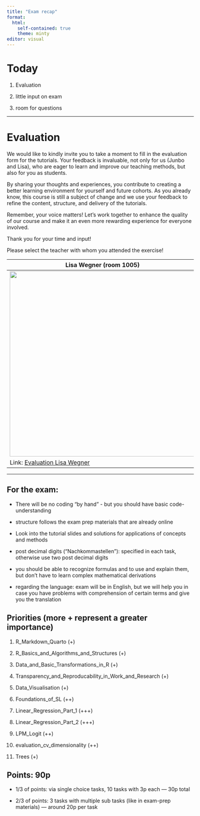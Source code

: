 ---
title: "Exam recap"
format: 
  html:
    self-contained: true
    theme: minty
editor: visual
---

# Today

1.  Evaluation

2.  little input on exam

3.  room for questions

------------------------------------------------------------------------

# Evaluation

We would like to kindly invite you to take a moment to fill in the evaluation form for the tutorials. Your feedback is invaluable, not only for us (Junbo and Lisa), who are eager to learn and improve our teaching methods, but also for you as students.

By sharing your thoughts and experiences, you contribute to creating a better learning environment for yourself and future cohorts. As you already know, this course is still a subject of change and we use your feedback to refine the content, structure, and delivery of the tutorials.

Remember, your voice matters! Let’s work together to enhance the quality of our course and make it an even more rewarding experience for everyone involved.

Thank you for your time and input!

::: callout-caution
Please select the teacher with whom you attended the exercise!
:::

| Lisa Wegner (room 1005) | Junbo Huang (room 1004) |
|------------------------------------|------------------------------------|
| ![](Evaluation - Lisa Wegner.png){width="500"} | ![](Evaluation Junbo.png){width="500"} |
| Link: [Evaluation Lisa Wegner](https://evasys-online.uni-hamburg.de/evasys/public/online/index/index?online_php=&pswd=13H21&ONLINEID=731445110896615737267747654673098693629915) | [Evaluation Junbo Huang](https://evasys-online.uni-hamburg.de/evasys/online.php?pswd=TQ69P ) |

------------------------------------------------------------------------

## For the exam:

-   There will be no coding "by hand" - but you should have basic code-understanding

-   structure follows the exam prep materials that are already online

-   Look into the tutorial slides and solutions for applications of concepts and methods

-   post decimal digits ("Nachkommastellen"): specified in each task, otherwise use two post decimal digits

-   you should be able to recognize formulas and to use and explain them, but don't have to learn complex mathematical derivations

-   regarding the language: exam will be in English, but we will help you in case you have problems with comprehension of certain terms and give you the translation

## Priorities (more + represent a greater importance)

1.  R_Markdown_Quarto (+)

2.  R_Basics_and_Algorithms_and_Structures (+)

3.  Data_and_Basic_Transformations_in_R (+)

4.  Transparency_and_Reproducability_in_Work_and_Research (+)

5.  Data_Visualisation (+)

6.  Foundations_of_SL (++)

7.  Linear_Regression_Part_1 (+++)

8.  Linear_Regression_Part_2 (+++)

9.  LPM_Logit (++)

10. evaluation_cv_dimensionality (++)

11. Trees (+)

## Points: 90p

-   1/3 of points: via single choice tasks, 10 tasks with 3p each — 30p total

-   2/3 of points: 3 tasks with multiple sub tasks (like in exam-prep materials) — around 20p per task
